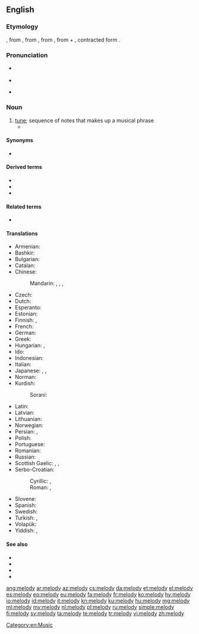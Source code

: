 {{also|Melody}}
==English==
{{wikipedia}}

===Etymology===
{{etyl|enm|en}} {{m|enm|melodie}}, from {{etyl|fro|en}} {{m|fro|melodie}}, from {{etyl|la|en}} {{m|la|melodia}}, from {{etyl|grc|en}} {{m|grc|μελῳδίᾱ||singing, chanting}}, from {{m|grc|μέλος||musical phrase}} + {{m|grc|ἀοιδή||song}}, contracted form {{m|grc|ᾠδή}}.

===Pronunciation===
* {{a|GenAm}} {{IPA|/ˈmɛlədi/|lang=en}}
* {{audio|en-us-melody.ogg|Audio (US)|lang=en}}
* {{a|RP}} {{IPA|/ˈmelədi/|lang=en}}

===Noun===
{{en-noun|melodies}}

# [[tune]]; sequence of notes that makes up a musical phrase
#* {{quote-book|year=1954|author=Alexander Alderson|title=The Subtle Minotaur|chapter=1|edition=|url=http://openlibrary.org/works/OL12152304W|passage=Slowly she turned round and faced towards a neat white bungalow, set some way back from the path behind a low hedge of golden privet. No light showed, but someone there was playing the piano. The strange elusiveness of the soft, insistent '''melody''' seemed to draw her forward.}}

====Synonyms====
* {{sense|sequence of notes that makes up a musical phrase}} {{l|en|tune}}

====Derived terms====
* {{l|en|melodic}}
* {{l|en|melodious}}
* {{l|en|melodium}}<!-- possibly a trade name -->

====Related terms====
* {{l|en|melodrama}}

====Translations====
{{trans-top|sequence of notes that makes up a musical phrase}}
* Armenian: {{t+|hy|մեղեդի}}
* Bashkir: {{t|ba|көй|sc=Cyrl}}
* Bulgarian: {{t+|bg|мелодия|f|tr=melodija}}
* Catalan: {{t+|ca|melodia|f}}
* Chinese:
*: Mandarin: {{t+|cmn|曲調|sc=Hani}}, {{t+|cmn|曲调|tr=qǔdiào|sc=Hani}}, {{t+|cmn|曲子|tr=qǔzi|sc=Hani}}, {{t+|cmn|歌曲|tr=gēqǔ|sc=Hani}}
* Czech: {{t+|cs|melodie|f}}
* Dutch: {{t+|nl|melodie|f}}
* Esperanto: {{t|eo|melodio}}
* Estonian: {{t|et|meloodia}}
* Finnish: {{t+|fi|melodia}}, {{t+|fi|sävel}}
* French: {{t+|fr|mélodie|f}}
* German: {{t+|de|Melodie|f}}
* Greek: {{t+|el|μελωδία|f}}
* Hungarian: {{t+|hu|dallam}}, {{t+|hu|melódia}}
* Ido: {{t+|io|melodio}}
* Indonesian: {{t+|id|melodi}}
* Italian: {{t+|it|melodia|f}}
* Japanese: {{t+|ja|歌曲|tr=kakyoku}}, {{t|ja|調べ|tr=shirabe}}, {{t+|ja|旋律|tr=senritsu}}
* Norman: {{t|nrf|mélodie|f}}
* Kurdish:
*: Sorani: {{t+|ku|ئاواز|sc=ku-Arab}}
{{trans-mid}}
* Latin: {{t|la|melodia}}
* Latvian: {{t|lv|melodija|f}}
* Lithuanian: {{t|lt|melodija|f}}
* Norwegian: {{t+|no|melodi|m}}
* Persian: {{t+|fa|آهنگ|tr=âhang|sc=fa-Arab}}, {{t+|fa|ملودی|tr=melodi, melōdi|sc=fa-Arab}}
* Polish: {{t+|pl|melodia|f}}
* Portuguese: {{t+|pt|melodia|f}}
* Romanian: {{t+|ro|melodie|f}}
* Russian: {{t+|ru|мело́дия|f}}
* Scottish Gaelic: {{t|gd|fonn|m}}, {{t|gd|port|m}}, {{t|gd|mànran|m}}
* Serbo-Croatian:
*: Cyrillic: {{t|sh|мелодија|f|sc=Cyrl}}, {{t|sh|напев|m|sc=Cyrl}}
*: Roman: {{t+|sh|melodija|f}}, {{t|sh|napev|m}}
* Slovene: {{t|sl|melodija|f}}
* Spanish: {{t+|es|melodía|f}}
* Swedish: {{t+|sv|melodi|c}}
* Turkish: {{t+|tr|melodi}}, {{t+|tr|ezgi}}
* Volapük: {{t+|vo|melod}}
* Yiddish: {{t|yi|ניגון|m|tr=nign}}, {{t|yi|ניגונדל|n|tr=nigndl}}
{{trans-bottom}}

====See also====
* {{l|en|scale}}
* {{l|en|tune}}
* {{l|en|harmony}}
* {{l|en|music}}

[[Category:en:Music]]

[[ang:melody]]
[[ar:melody]]
[[az:melody]]
[[cs:melody]]
[[da:melody]]
[[et:melody]]
[[el:melody]]
[[es:melody]]
[[eo:melody]]
[[eu:melody]]
[[fa:melody]]
[[fr:melody]]
[[ko:melody]]
[[hy:melody]]
[[io:melody]]
[[id:melody]]
[[it:melody]]
[[kn:melody]]
[[ku:melody]]
[[hu:melody]]
[[mg:melody]]
[[ml:melody]]
[[my:melody]]
[[nl:melody]]
[[pl:melody]]
[[ru:melody]]
[[simple:melody]]
[[fi:melody]]
[[sv:melody]]
[[ta:melody]]
[[te:melody]]
[[tr:melody]]
[[vi:melody]]
[[zh:melody]]